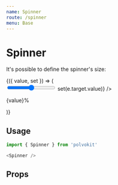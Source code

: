 ```yaml
---
name: Spinner
route: /spinner
menu: Base
---
```



# Spinner

<Playground>
  <Spinner />
</Playground>

It's possible to define the spinner's size:

<Playground>
  <Value defaultValue={Spinner.defaultProps.size}>
    {({ value, set }) => (
      <div>
        <input
          type='range'
          min={1}
          max={100}
          value={value}
          onChange={e => set(e.target.value)}
        />
        <p>
          {value}%
        </p>
        <Spinner
          size={value}
        />
      </div>
    )}
  </Value>
</Playground>

## Usage

```js
import { Spinner } from 'polvokit'

<Spinner />
```

## Props

<Props of={Spinner} />
